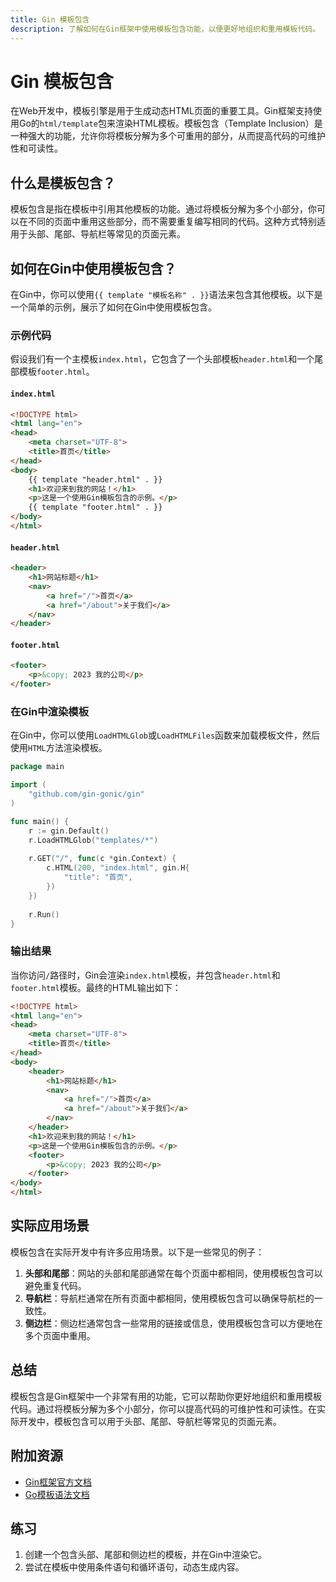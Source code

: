 ```yaml
---
title: Gin 模板包含
description: 了解如何在Gin框架中使用模板包含功能，以便更好地组织和重用模板代码。
---
```


# Gin 模板包含

在Web开发中，模板引擎是用于生成动态HTML页面的重要工具。Gin框架支持使用Go的`html/template`包来渲染HTML模板。模板包含（Template Inclusion）是一种强大的功能，允许你将模板分解为多个可重用的部分，从而提高代码的可维护性和可读性。

## 什么是模板包含？

模板包含是指在模板中引用其他模板的功能。通过将模板分解为多个小部分，你可以在不同的页面中重用这些部分，而不需要重复编写相同的代码。这种方式特别适用于头部、尾部、导航栏等常见的页面元素。

## 如何在Gin中使用模板包含？

在Gin中，你可以使用`{{ template "模板名称" . }}`语法来包含其他模板。以下是一个简单的示例，展示了如何在Gin中使用模板包含。

### 示例代码

假设我们有一个主模板`index.html`，它包含了一个头部模板`header.html`和一个尾部模板`footer.html`。

#### `index.html`
```html
<!DOCTYPE html>
<html lang="en">
<head>
    <meta charset="UTF-8">
    <title>首页</title>
</head>
<body>
    {{ template "header.html" . }}
    <h1>欢迎来到我的网站！</h1>
    <p>这是一个使用Gin模板包含的示例。</p>
    {{ template "footer.html" . }}
</body>
</html>
```

#### `header.html`
```html
<header>
    <h1>网站标题</h1>
    <nav>
        <a href="/">首页</a>
        <a href="/about">关于我们</a>
    </nav>
</header>
```

#### `footer.html`
```html
<footer>
    <p>&copy; 2023 我的公司</p>
</footer>
```

### 在Gin中渲染模板

在Gin中，你可以使用`LoadHTMLGlob`或`LoadHTMLFiles`函数来加载模板文件，然后使用`HTML`方法渲染模板。

```go
package main

import (
    "github.com/gin-gonic/gin"
)

func main() {
    r := gin.Default()
    r.LoadHTMLGlob("templates/*")
    
    r.GET("/", func(c *gin.Context) {
        c.HTML(200, "index.html", gin.H{
            "title": "首页",
        })
    })
    
    r.Run()
}
```

### 输出结果

当你访问`/`路径时，Gin会渲染`index.html`模板，并包含`header.html`和`footer.html`模板。最终的HTML输出如下：

```html
<!DOCTYPE html>
<html lang="en">
<head>
    <meta charset="UTF-8">
    <title>首页</title>
</head>
<body>
    <header>
        <h1>网站标题</h1>
        <nav>
            <a href="/">首页</a>
            <a href="/about">关于我们</a>
        </nav>
    </header>
    <h1>欢迎来到我的网站！</h1>
    <p>这是一个使用Gin模板包含的示例。</p>
    <footer>
        <p>&copy; 2023 我的公司</p>
    </footer>
</body>
</html>
```

## 实际应用场景

模板包含在实际开发中有许多应用场景。以下是一些常见的例子：

1. **头部和尾部**：网站的头部和尾部通常在每个页面中都相同，使用模板包含可以避免重复代码。
2. **导航栏**：导航栏通常在所有页面中都相同，使用模板包含可以确保导航栏的一致性。
3. **侧边栏**：侧边栏通常包含一些常用的链接或信息，使用模板包含可以方便地在多个页面中重用。

## 总结

模板包含是Gin框架中一个非常有用的功能，它可以帮助你更好地组织和重用模板代码。通过将模板分解为多个小部分，你可以提高代码的可维护性和可读性。在实际开发中，模板包含可以用于头部、尾部、导航栏等常见的页面元素。

## 附加资源

- [Gin框架官方文档](https://gin-gonic.com/docs/)
- [Go模板语法文档](https://golang.org/pkg/text/template/)

## 练习

1. 创建一个包含头部、尾部和侧边栏的模板，并在Gin中渲染它。
2. 尝试在模板中使用条件语句和循环语句，动态生成内容。
